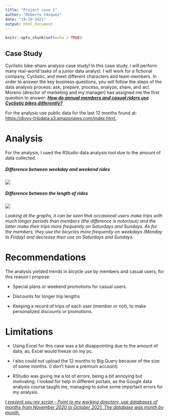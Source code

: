 ---
title: "Project case 1"
author: "Roberto Vásquez"
date: "19-10-2021"
output: html_document
---

```{r setup, include=FALSE}
knitr::opts_chunk$set(echo = TRUE)
```

## Case Study

Cyclistic bike-share analysis case study! In this case study, i will perform many real-world tasks of a junior data analyst. I will work for a fictional company, Cyclistic, and meet different characters and team members. In order to answer the key business questions, you will follow the steps of the data analysis process: ask, prepare, process, analyze, share, and act. Moreno (director of marketing and my manager) has assigned me the first question to answer: [***How do annual members and casual riders use Cyclistic bikes differently?***]{.ul}

For the analysis use public data for the last 12 months found at: <https://divvy-tripdata.s3.amazonaws.com/index.html.>

# Analysis

For the analysis, I used the RStudio data analysis tool due to the amount of data collected.

##### **Difference between weekday and weekend rides**

![](grafico1.png)

##### **Difference between the length of rides**
![](grafico2.png)

*Looking at the graphs, it can be seen that occasional users make trips with much longer periods than members (the difference is notorious) and the latter make their trips more frequently on Saturdays and Sundays. As for the members, they use the bicycles more frequently on weekdays (Monday to Friday) and decrease their use on Saturdays and Sundays.*

# Recommendations

The analysis yielded trends in bicycle use by members and casual users, for this reason I propose:

-   Special plans or weekend promotions for casual users.

-   Discounts for longer trip lengths

-   Keeping a record of trips of each user (member or not), to make personalized discounts or promotions.

# **Limitations** 

-   Using Excel for this case was a bit disappointing due to the amount of data, as, Excel would freeze on my pc.

-   I also could not upload the 12 months to Big Query because of the size of some months. (I don't have a premium account)

-   RStudio was giving me a lot of errors, being a bit annoying but motivating. I looked for help in different portals, as the Google data analysis course taught me, managing to solve some important errors for my analysis.

[*I present you my script - Point to my working directory, use databases of months from November 2020 to October 2021. The database was month by month.*]{.ul}
